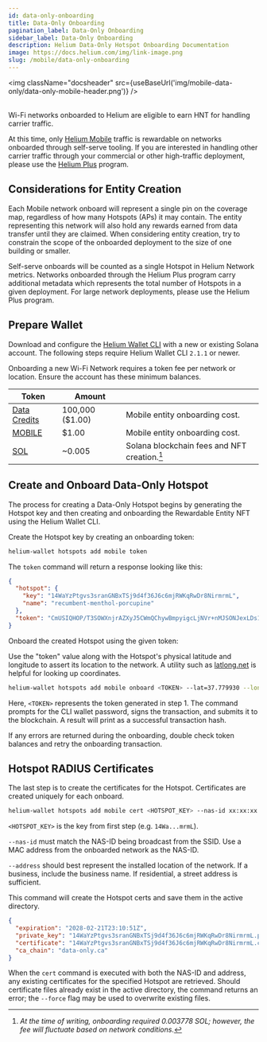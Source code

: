 ```yaml
---
id: data-only-onboarding
title: Data-Only Onboarding
pagination_label: Data-Only Onboarding
sidebar_label: Data-Only Onboarding
description: Helium Data-Only Hotspot Onboarding Documentation
image: https://docs.helium.com/img/link-image.png
slug: /mobile/data-only-onboarding
---
```



<img className="docsheader" src={useBaseUrl('img/mobile-data-only/data-only-mobile-header.png')} />
<br />
<br />

Wi-Fi networks onboarded to Helium are eligible to earn HNT for handling carrier traffic.

At this time, only [Helium Mobile](https://hellohelium.com/) traffic is rewardable on networks
onboarded through self-serve tooling. If you are interested in handling other carrier traffic
through your commercial or other high-traffic deployment, please use the
[Helium Plus](https://www.helium.com/plus) program.

## Considerations for Entity Creation

Each Mobile network onboard will represent a single pin on the coverage map, regardless of how many
Hotspots (APs) it may contain. The entity representing this network will also hold any rewards
earned from data transfer until they are claimed. When considering entity creation, try to constrain
the scope of the onboarded deployment to the size of one building or smaller.

Self-serve onboards will be counted as a single Hotspot in Helium Network metrics. Networks
onboarded through the Helium Plus program carry additional metadata which represents the total
number of Hotspots in a given deployment. For large network deployments, please use the Helium Plus
program.

## Prepare Wallet

Download and configure the [Helium Wallet CLI](/wallets/cli-wallet) with a new or existing Solana
account. The following steps require Helium Wallet CLI `2.1.1` or newer.

Onboarding a new Wi-Fi Network requires a token fee per network or location. Ensure the account has
these minimum balances.

| Token                               | Amount          |                                              |
| ----------------------------------- | --------------- | -------------------------------------------- |
| [Data Credits](/tokens/data-credit) | 100,000 ($1.00) | Mobile entity onboarding cost.               |
| [MOBILE](/tokens/mobile-token)      | $1.00           | Mobile entity onboarding cost.               |
| [SOL](/tokens/sol-token)            | ~0.005          | Solana blockchain fees and NFT creation.[^1] |

[^1]:
    _At the time of writing, onboarding required 0.003778 SOL; however, the fee will fluctuate based
    on network conditions._

## Create and Onboard Data-Only Hotspot

The process for creating a Data-Only Hotspot begins by generating the Hotspot key and then creating
and onboarding the Rewardable Entity NFT using the Helium Wallet CLI.

Create the Hotspot key by creating an onboarding token:

```sh title="Generate an onboarding token."
helium-wallet hotspots add mobile token
```

The `token` command will return a response looking like this:

```json title="Example generated entity and token."
{
  "hotspot": {
    "key": "14WaYzPtgvs3sranGNBxTSj9d4f36J6c6mjRWKqRwDr8NirmrmL",
    "name": "recumbent-menthol-porcupine"
  },
  "token": "CmUSIQHOP/T3SOWXnjrAZXyJ5CWmQChywBmpyigcLjNVr+nMJSONJexLDs1m61BLVetCqcXla0DmOWZVUORYBn4ya9gv0jy8pz8Av4JgnZzrJlp/9bskEZ4lIYjQVObuwh+54DlTAQ=="
}
```

Onboard the created Hotspot using the given token:

Use the "token" value along with the Hotspot's physical latitude and longitude to assert its
location to the network. A utility such as [latlong.net](https://www.latlong.net/) is helpful for
looking up coordinates.

```sh title="Onboard the Rewardable Entity (Hotspot)"
helium-wallet hotspots add mobile onboard <TOKEN> --lat=37.779930 --lon=-122.387906 --commit
```

Here, `<TOKEN>` represents the token generated in step 1. The command prompts for the CLI wallet
password, signs the transaction, and submits it to the blockchain. A result will print as a
successful transaction hash.

If any errors are returned during the onboarding, double check token balances and retry the
onboarding transaction.

## Hotspot RADIUS Certificates

The last step is to create the certificates for the Hotspot. Certificates are created uniquely for
each onboard.

```sh
helium-wallet hotspots add mobile cert <HOTSPOT_KEY> --nas-id xx:xx:xx:xx:xx --address "South Beach Yacht Club, 899 2nd St, San Francisco, CA 94107"
```

`<HOTSPOT_KEY>` is the key from first step (e.g. `14Wa...mrmL`).

`--nas-id` must match the NAS-ID being broadcast from the SSID. Use a MAC address from the onboarded
network as the NAS-ID.

`--address` should best represent the installed location of the network. If a business, include the
business name. If residential, a street address is sufficient.

This command will create the Hotspot certs and save them in the active directory.

```json title="Certificate response delivered from the CLI command."
{
  "expiration": "2028-02-21T23:10:51Z",
  "private_key": "14WaYzPtgvs3sranGNBxTSj9d4f36J6c6mjRWKqRwDr8NirmrmL.pk",
  "certificate": "14WaYzPtgvs3sranGNBxTSj9d4f36J6c6mjRWKqRwDr8NirmrmL.cer",
  "ca_chain": "data-only.ca"
}
```

When the `cert` command is executed with both the NAS-ID and address, any existing certificates for
the specified Hotspot are retrieved. Should certificate files already exist in the active directory,
the command returns an error; the `--force` flag may be used to overwrite existing files.

